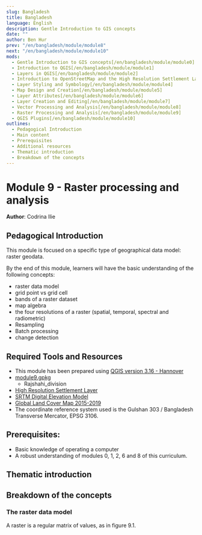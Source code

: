 ```yaml
---
slug: Bangladesh
title: Bangladesh
language: English
description: Gentle Introduction to GIS concepts
date: ""
author: Ben Hur
prev: "/en/bangladesh/module/module8"
next: "/en/bangladesh/module/module10"
mods:
  - Gentle Introduction to GIS concepts[/en/bangladesh/module/module0]
  - Introduction to QGIS[/en/bangladesh/module/module1]
  - Layers in QGIS[/en/bangladesh/module/module2]
  - Introduction to OpenStreetMap and the High Resolution Settlement Layer (HRSL)[/en/bangladesh/module/module3]
  - Layer Styling and Symbology[/en/bangladesh/module/module4]
  - Map Design and Creation[/en/bangladesh/module/module5]
  - Layer Attributes[/en/bangladesh/module/module6]
  - Layer Creation and Editing[/en/bangladesh/module/module7]
  - Vector Processing and Analysis[/en/bangladesh/module/module8]
  - Raster Processing and Analysis[/en/bangladesh/module/module9]
  - QGIS Plugins[/en/bangladesh/module/module10]
outlines:
  - Pedagogical Introduction
  - Main content
  - Prerequisites
  - Additional resources
  - Thematic introduction
  - Breakdown of the concepts
---
```


# **Module 9 - Raster processing and analysis**

**Author**: Codrina Ilie

## Pedagogical Introduction

This module is focused on a specific type of geographical data model: raster geodata.

By the end of this module, learners will have the basic understanding of the following concepts:

- raster data model
- grid point vs grid cell
- bands of a raster dataset
- map algebra
- the four resolutions of a raster (spatial, temporal, spectral and radiometric)
- Resampling
- Batch processing
- change detection

## Required Tools and Resources

- This module has been prepared using [QGIS version 3.16 - Hannover](https://qgis.org/en/site/forusers/download.html)
- [module9.gpkg](data/module9.gpkg)
  - Rajshahi_division
- [High Resolution Settlement Layer](data/HRSL_Rajshahi_Population.tif)
- [SRTM Digital Elevation Model](data/SRTM_DEM)
- [Global Land Cover Map 2015-2019](data/Global_Land_Cover_Map)
- The coordinate reference system used is the Gulshan 303 / Bangladesh Transverse Mercator, EPSG 3106.

## Prerequisites:

- Basic knowledge of operating a computer
- A robust understanding of modules 0, 1, 2, 6 and 8 of this curriculum.

## Thematic introduction

## Breakdown of the concepts

### The raster data model

A raster is a regular matrix of values, as in figure 9.1.

